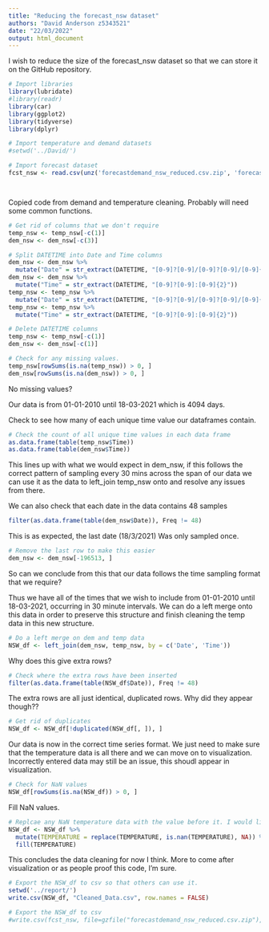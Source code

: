 ```yaml
---
title: "Reducing the forecast_nsw dataset"
authors: "David Anderson z5343521"
date: "22/03/2022"
output: html_document
---
```


I wish to reduce the size of the forecast_nsw dataset so that we can store it on the GitHub repository.

```r
# Import libraries
library(lubridate)
#library(readr)
library(car)
library(ggplot2)
library(tidyverse)
library(dplyr)
```


```r
# Import temperature and demand datasets       
#setwd('../David/')

# Import forecast dataset     
fcst_nsw <- read.csv(unz('forecastdemand_nsw_reduced.csv.zip', 'forecastdemand_nsw_reduced.csv'), header = T)




```







Copied code from demand and temperature cleaning. Probably will need some common functions.

```r
# Get rid of columns that we don't require
temp_nsw <- temp_nsw[-c(1)]
dem_nsw <- dem_nsw[-c(3)]

# Split DATETIME into Date and Time columns
dem_nsw <- dem_nsw %>%
  mutate("Date" = str_extract(DATETIME, "[0-9]?[0-9]/[0-9]?[0-9]/[0-9]{4}"))
dem_nsw <- dem_nsw %>%
  mutate("Time" = str_extract(DATETIME, "[0-9]?[0-9]:[0-9]{2}"))
temp_nsw <- temp_nsw %>%
  mutate("Date" = str_extract(DATETIME, "[0-9]?[0-9]/[0-9]?[0-9]/[0-9]{4}"))
temp_nsw <- temp_nsw %>%
  mutate("Time" = str_extract(DATETIME, "[0-9]?[0-9]:[0-9]{2}"))

# Delete DATETIME columns
temp_nsw <- temp_nsw[-c(1)]
dem_nsw <- dem_nsw[-c(1)]

# Check for any missing values.
temp_nsw[rowSums(is.na(temp_nsw)) > 0, ] 
dem_nsw[rowSums(is.na(dem_nsw)) > 0, ]

```
No missing values?

Our data is from 01-01-2010 until 18-03-2021 which is 4094 days.

Check to see how many of each unique time value our dataframes contain.

```r
# Check the count of all unique time values in each data frame
as.data.frame(table(temp_nsw$Time))
as.data.frame(table(dem_nsw$Time))
```

This lines up with what we would expect in dem_nsw, if this follows the correct pattern of sampling every 30 mins across the span of our data we can use it as the data to left_join temp_nsw onto and resolve any issues from there.

We can also check that each date in the data contains 48 samples

```r
filter(as.data.frame(table(dem_nsw$Date)), Freq != 48)
```

This is as expected, the last date (18/3/2021) Was only sampled once.

```r
# Remove the last row to make this easier
dem_nsw <- dem_nsw[-196513, ]
```

So can we conclude from this that our data follows the time sampling format that we require?

Thus we have all of the times that we wish to include from 01-01-2010 until 18-03-2021, occurring in 30 minute intervals. 
We can do a left merge onto this data in order to preserve this structure and finish cleaning the temp data in this new structure.

```r
# Do a left merge on dem and temp data
NSW_df <- left_join(dem_nsw, temp_nsw, by = c('Date', 'Time'))
```

Why does this give extra rows?

```r
# Check where the extra rows have been inserted
filter(as.data.frame(table(NSW_df$Date)), Freq != 48)
```

The extra rows are all just identical, duplicated rows. Why did they appear though??

```r
# Get rid of duplicates
NSW_df <- NSW_df[!duplicated(NSW_df[, ]), ]
```

Our data is now in the correct time series format. We just need to make sure that the temperature data is all there and we can move on to visualization. Incorrectly entered data may still be an issue, this shoudl appear in visualization.

```r

# Check for NaN values
NSW_df[rowSums(is.na(NSW_df)) > 0, ]

```

Fill NaN values.

```r
# Replcae any NaN temperature data with the value before it. I would like this to be the average of the temperature before it and the one after it instead. Maybe re-write this later.
NSW_df <- NSW_df %>%
  mutate(TEMPERATURE = replace(TEMPERATURE, is.nan(TEMPERATURE), NA)) %>%
  fill(TEMPERATURE)
```

This concludes the data cleaning for now I think. More to come after visualization or as people proof this code, I'm sure.

```r
# Export the NSW_df to csv so that others can use it.
setwd('../report/')
write.csv(NSW_df, "Cleaned_Data.csv", row.names = FALSE)
```


```r

# Export the NSW_df to csv
#write.csv(fcst_nsw, file=gzfile("forecastdemand_nsw_reduced.csv.zip"), row.names = FALSE)
```





